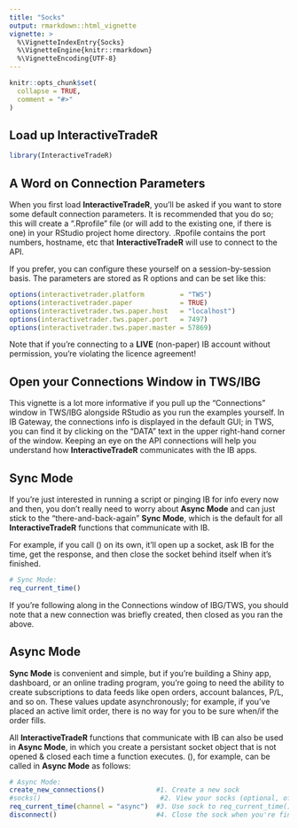 ```yaml
---
title: "Socks"
output: rmarkdown::html_vignette
vignette: >
  %\VignetteIndexEntry{Socks}
  %\VignetteEngine{knitr::rmarkdown}
  %\VignetteEncoding{UTF-8}
---
```


```r
knitr::opts_chunk$set(
  collapse = TRUE,
  comment = "#>"
)
```

## Load up **InteractiveTradeR**
```r
library(InteractiveTradeR)
```

## A Word on Connection Parameters
When you first load **InteractiveTradeR**, you'll be asked if you want to store
some default connection parameters. It is recommended that you do so; this will
create a ".Rprofile" file (or will add to the existing one, if there is one) in
your RStudio project home directory. .Rpofile contains the port numbers, 
hostname, etc that **InteractiveTradeR** will use to connect to the API.

If you prefer, you can configure these yourself on a session-by-session basis.
The parameters are stored as R options and can be set like this:
```r
options(interactivetrader.platform         = "TWS")
options(interactivetrader.paper            = TRUE)
options(interactivetrader.tws.paper.host   = "localhost")
options(interactivetrader.tws.paper.port   = 7497)
options(interactivetrader.tws.paper.master = 57869)
```

Note that if you're connecting to a **LIVE** (non-paper) IB account without 
permission, you're violating the licence agreement!

## Open your Connections Window in TWS/IBG
This vignette is a lot more informative if you pull up the "Connections" window
in TWS/IBG alongside RStudio as you run the examples yourself. In IB Gateway,
the connections info is displayed in the default GUI; in TWS, you can find it by
clicking on the "DATA" text in the upper right-hand corner of the window.
Keeping an eye on the API connections will help you understand how
**InteractiveTradeR** communicates with the IB apps.

## Sync Mode
If you're just interested in running a script or pinging IB for info every now
and then, you don't really need to worry about **Async Mode** and can just stick
to the "there-and-back-again" **Sync Mode**, which is the default for all 
**InteractiveTradeR** functions that communicate with IB.

For example, if you call \link{req_current_time}() on its own, it'll open up a
socket, ask IB for the time, get the response, and then close the socket behind
itself when it's finished.

```r
# Sync Mode:
req_current_time()
```

If you're following along in the Connections window of IBG/TWS, you should note
that a new connection was briefly created, then closed as you ran the above.

## Async Mode
**Sync Mode** is convenient and simple, but if you're building a Shiny app,
dashboard, or an online trading program, you're going to need the ability to
create subscriptions to data feeds like open orders, account balances, P/L, and
so on. These values update asynchronously; for example, if you've placed an
active limit order, there is no way for you to be sure when/if the order fills.

All **InteractiveTradeR** functions that communicate with IB can also be used in
**Async Mode**, in which you create a persistant socket object that is not
opened & closed each time a function executes. \link{req_current_time}(), for
example, can be called in **Async Mode** as follows:

```r
# Async Mode:
create_new_connections()             #1. Create a new sock
#socks()                              #2. View your socks (optional, of course)
req_current_time(channel = "async")  #3. Use sock to req_current_time()
disconnect()                         #4. Close the sock when you're finished.
```
